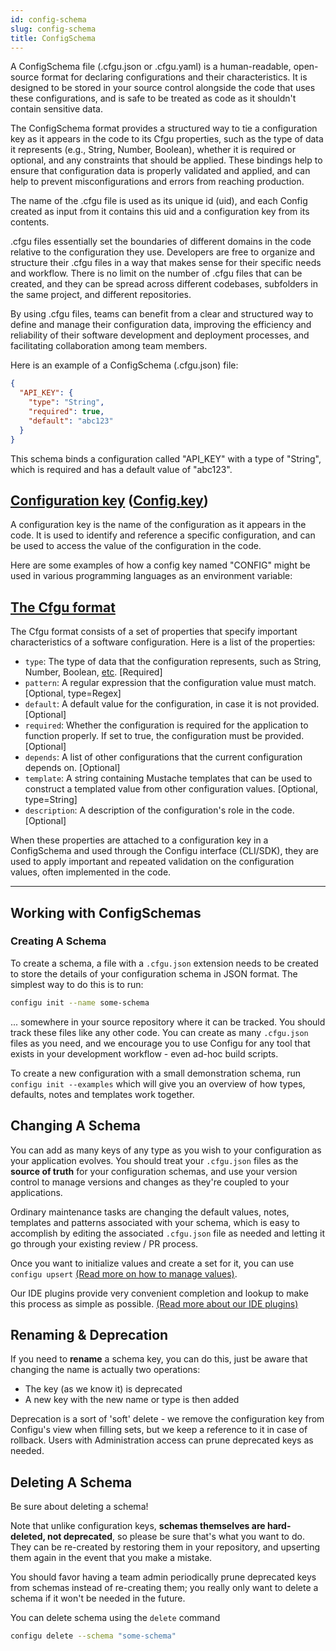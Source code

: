 ```yaml
---
id: config-schema
slug: config-schema
title: ConfigSchema
---
```



A ConfigSchema file (.cfgu.json or .cfgu.yaml) is a human-readable, open-source format for declaring configurations and their characteristics. It is designed to be stored in your source control alongside the code that uses these configurations, and is safe to be treated as code as it shouldn't contain sensitive data.

The ConfigSchema format provides a structured way to tie a configuration key as it appears in the code to its Cfgu properties, such as the type of data it represents (e.g., String, Number, Boolean), whether it is required or optional, and any constraints that should be applied. These bindings help to ensure that configuration data is properly validated and applied, and can help to prevent misconfigurations and errors from reaching production.

The name of the .cfgu file is used as its unique id (uid), and each Config created as input from it contains this uid and a configuration key from its contents.

.cfgu files essentially set the boundaries of different domains in the code relative to the configuration they use. Developers are free to organize and structure their .cfgu files in a way that makes sense for their specific needs and workflow. There is no limit on the number of .cfgu files that can be created, and they can be spread across different codebases, subfolders in the same project, and different repositories.

By using .cfgu files, teams can benefit from a clear and structured way to define and manage their configuration data, improving the efficiency and reliability of their software development and deployment processes, and facilitating collaboration among team members.

Here is an example of a ConfigSchema (.cfgu.json) file:
```json
{
  "API_KEY": {
    "type": "String",
    "required": true,
    "default": "abc123"
  }
}
```
This schema binds a configuration called "API_KEY" with a type of "String", which is required and has a default value of "abc123".


## [Configuration key](https://github.com/configu/configu/blob/main/types/ConfigSchema.ts#L21) ([Config.key](https://github.com/configu/configu/blob/main/types/Config.ts#L5))

A configuration key is the name of the configuration as it appears in the code. It is used to identify and reference a specific configuration, and can be used to access the value of the configuration in the code.

Here are some examples of how a config key named "CONFIG" might be used in various programming languages as an environment variable:
<LangToEnvs />


## [The Cfgu format](https://github.com/configu/configu/blob/main/types/Cfgu.ts)

The Cfgu format consists of a set of properties that specify important characteristics of a software configuration. Here is a list of the properties:

- `type`: The type of data that the configuration represents, such as String, Number, Boolean, [etc](/docs/cfgu-types). [Required]
- `pattern`: A regular expression that the configuration value must match. [Optional, type=Regex]
- `default`: A default value for the configuration, in case it is not provided. [Optional]
- `required`: Whether the configuration is required for the application to function properly. If set to true, the configuration must be provided. [Optional]
- `depends`: A list of other configurations that the current configuration depends on. [Optional]
- `template`: A string containing Mustache templates that can be used to construct a templated value from other configuration values. [Optional, type=String]
- `description`: A description of the configuration's role in the code. [Optional]

When these properties are attached to a configuration key in a ConfigSchema and used through the Configu interface (CLI/SDK), they are used to apply important and repeated validation on the configuration values, often implemented in the code.

-------


## Working with ConfigSchemas

### Creating A Schema

To create a schema, a file with a `.cfgu.json` extension needs to be created to store the details
of your configuration schema in JSON format. The simplest way to do this is to run:

```sh
configu init --name some-schema
```

... somewhere in your source repository where it can be tracked. You should track these files 
like any other code. You can create as many `.cfgu.json` files as you need, and we encourage 
you to use Configu for any tool that exists in your development workflow - even ad-hoc build scripts. 

To create a new configuration with a small demonstration schema, run `configu init --examples` which 
will give you an overview of how types, defaults, notes and templates work together. 

## Changing A Schema

You can add as many keys of any type as you wish to your configuration as your application evolves. 
You should treat your `.cfgu.json` files as the **source of truth** for your configuration schemas, 
and use your version control to manage versions and changes as they're coupled to your applications.

Ordinary maintenance tasks are changing the default values, notes, templates and patterns associated 
with your schema, which is easy to accomplish by editing the associated `.cfgu.json` file as needed 
and letting it go through your existing review / PR process.

Once you want to initialize values and create a set for it, you can use `configu upsert` 
[(Read more on how to manage values)](/sets).

Our IDE plugins provide very convenient completion and lookup to make this process as simple as possible.
[(Read more about our IDE plugins)](/ide-plugins)

## Renaming & Deprecation

If you need to **rename** a schema key, you can do this, just be aware that changing the name 
is actually two operations:

 - The key (as we know it) is deprecated
 - A new key with the new name or type is then added

Deprecation is a sort of 'soft' delete - we remove the configuration key from Configu's view when 
filling sets, but we keep a reference to it in case of rollback. Users with Administration access 
can prune deprecated keys as needed.

## Deleting A Schema

<Admonition type="warning">
Be sure about deleting a schema!
</Admonition>

Note that unlike configuration keys, **schemas themselves are hard-deleted, not deprecated**, 
so please be sure that's what you want to do. They can be re-created by restoring them in your 
repository, and upserting them again in the event that you make a mistake.

You should favor having a team admin periodically prune deprecated keys from schemas instead 
of re-creating them; you really only want to delete a schema if it won't be needed in the future.

You can delete schema using the `delete` command

```sh
configu delete --schema "some-schema"
```